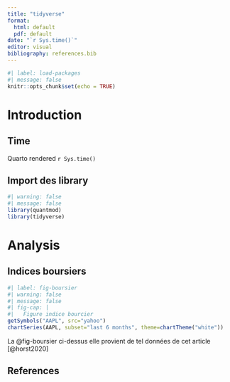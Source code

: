 ```yaml
---
title: "tidyverse"
format: 
  html: default
  pdf: default
date: "`r Sys.time()`"
editor: visual
bibliography: references.bib
---
```


```r
#| label: load-packages
#| message: false
knitr::opts_chunk$set(echo = TRUE)
```

# Introduction {.smaller}

## Time

Quarto rendered `r Sys.time()`

## Import des library

```r
#| warning: false
#| message: false
library(quantmod)
library(tidyverse)
```

# Analysis

## Indices boursiers {.smaller}

```r
#| label: fig-boursier
#| warning: false
#| message: false
#| fig-cap: |
#|   Figure indice bourcier
getSymbols("AAPL", src="yahoo")
chartSeries(AAPL, subset="last 6 months", theme=chartTheme("white"))
```

La @fig-boursier ci-dessus elle provient de tel données de cet article [@horst2020]

## References
